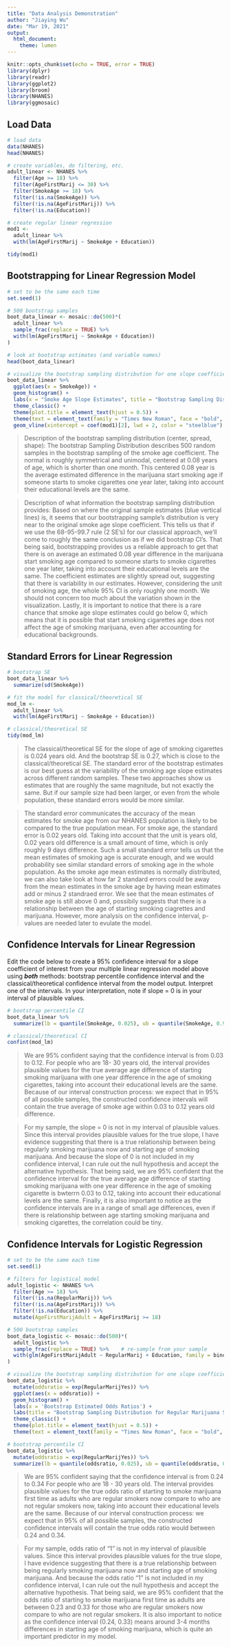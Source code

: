 ```yaml
---
title: "Data Analysis Demonstration"
author: "Jiaying Wu"
date: "Mar 19, 2021"
output: 
  html_document: 
    theme: lumen 
---
```


```r
knitr::opts_chunk$set(echo = TRUE, error = TRUE)
library(dplyr) 
library(readr)
library(ggplot2)
library(broom)
library(NHANES)
library(ggmosaic)
```

## Load Data

```r
# load data
data(NHANES)
head(NHANES)

# create variables, do filtering, etc. 
adult_linear <- NHANES %>% 
  filter(Age >= 18) %>%
  filter(AgeFirstMarij <= 30) %>%
  filter(SmokeAge >= 18) %>% 
  filter(!is.na(SmokeAge)) %>%
  filter(!is.na(AgeFirstMarij)) %>%
  filter(!is.na(Education))

# create regular linear regression
mod1 <-
  adult_linear %>%
  with(lm(AgeFirstMarij ~ SmokeAge + Education))

tidy(mod1)
```

## Bootstrapping for Linear Regression Model

```r
# set to be the same each time
set.seed(1) 

# 500 bootstrap samples
boot_data_linear <- mosaic::do(500)*(
  adult_linear %>% 
  sample_frac(replace = TRUE) %>%
  with(lm(AgeFirstMarij ~ SmokeAge + Education))    
)

# look at bootstrap estimates (and variable names)
head(boot_data_linear)

# visualize the bootstrap sampling distribution for one slope coefficient of interest
boot_data_linear %>%
  ggplot(aes(x = SmokeAge)) + 
  geom_histogram() +
  labs(x = "Smoke Age Slope Estimates", title = "Bootstrap Sampling Distribution for Smoke Age Slope") +
  theme_classic() +
  theme(plot.title = element_text(hjust = 0.5)) +
  theme(text = element_text(family = "Times New Roman", face = "bold", size = 10)) +
  geom_vline(xintercept = coef(mod1)[2], lwd = 2, color = "steelblue")
```

> Description of the bootstrap sampling distribution (center, spread, shape): The bootstrap Sampling Distribution describes 500 random samples in the bootstrap sampling of the smoke age coefficient. The normal is roughly symmetrical and unimodal, centered at 0.08 years of age, which is shorter than one month. This centered 0.08 year is the average estimated difference in the marijuana start smoking age if someone starts to smoke cigarettes one year later, taking into account their educational levels are the same. 

> Description of what information the bootstrap sampling distribution provides: Based on where the original sample estimates (blue vertical lines) is, it seems that our bootstrapping sample's distribution is very near to the original smoke age slope coefficient. This tells us that if we use the 68-95-99.7 rule (2 SE’s) for our classical approach, we’ll come to roughly the same conclusion as if we did bootstrap CI’s. That being said, bootstrapping provides us a reliable approach to get that there is on average an estimated 0.08 year difference in the marijuana start smoking age compared to someone starts to smoke cigarettes one year later, taking into account their educational levels are the same. The coefficient estimates are slightly spread out, suggesting that there is variability in our estimates. However, considering the unit of smoking age, the whole 95% CI is only roughly one month. We should not concern too much about the variation shown in the visualization. Lastly, it is important to notice that there is a rare chance that smoke age slope estimates could go below 0, which means that it is possible that start smoking cigarettes age does not affect the age of smoking marijuana, even after accounting for educational backgrounds. 


## Standard Errors for Linear Regression

```r
# bootstrap SE
boot_data_linear %>% 
  summarize(sd(SmokeAge)) 

# fit the model for classical/theoretical SE
mod_lm <- 
  adult_linear %>%   
  with(lm(AgeFirstMarij ~ SmokeAge + Education)) 

# classical/theoretical SE
tidy(mod_lm)
```

> The classical/theoretical SE for the slope of age of smoking cigarettes is 0.024 years old. And the bootstrap SE is 0.27, which is close to the classical/theoretical SE. The standard error of the bootstrap estimates is our best guess at the variability of the smoking age slope estimates across different random samples. These two approaches show us estimates that are roughly the same magnitude, but not exactly the same. But if our sample size had been larger, or even from the whole population, these standard errors would be more similar. 

> The standard error communicates the accuracy of the mean estimates for smoke age from our NHANES population is likely to be compared to the true population mean. For smoke age, the standard error is 0.02 years old. Taking into account that the unit is years old, 0.02 years old difference is a small amount of time, which is only roughly 9 days difference. Such a small standard error tells us that the mean estimates of smoking age is accurate enough, and we would probability see similar standard errors of smoking age in the whole population. As the smoke age mean estimates is normally distributed, we can also take look at how far 2 standard errors could be away from the mean estimates in the smoke age by having mean estimates add or minus 2 standraed error. We see that the mean estimates of smoke age is still above 0 and, possibily suggests that there is a relationship between the age of starting smoking ciagrettes and marijuana. However, more analysis on the confidence interval, p-values are needed later to evulate the model. 


## Confidence Intervals for Linear Regression

Edit the code below to create a 95% confidence interval for a slope coefficient of interest from your multiple linear regression model above using ***both*** methods: bootstrap percentile confidence interval and the classical/theoretical confidence interval from the model output. Interpret one of the intervals. In your interpretation, note if slope = 0 is in your interval of plausible values.

```r
# bootstrap percentile CI
boot_data_linear %>% 
  summarize(lb = quantile(SmokeAge, 0.025), ub = quantile(SmokeAge, 0.975))

# classical/theoretical CI
confint(mod_lm)
```

> We are 95% confident saying that the confidence interval is from 0.03 to 0.12. For people who are 18- 30 years old, the interval provides plausible values for the true average age difference of starting smoking marijuana with one year difference in the age of smoking cigarettes, taking into account their educational levels are the same. Because of our interval construction process: we expect that in 95% of all possible samples, the constructed confidence intervals will contain the true average of smoke age within 0.03 to 0.12 years old difference.

> For my sample, the slope = 0 is not in my interval of plausible values. Since this interval provides plausible values for the true slope, I have evidence suggesting that there is a true relationship between being regularly smoking marijuana now and starting age of smoking marijuana. And because the slope of 0 is not included in my confidence interval, I can rule out the null hypothesis and accept the alternative hypothesis. That being said, we are 95% confident that the confidence interval for the true average age difference of starting smoking marijuana with one year difference in the age of smoking cigarette is bwterrn 0.03 to 0.12, taking into account their educational levels are the same. Finally, it is also important to notice as the confidence intervals are in a range of small age differences, even if there is relationship between age starting smoking marijuana and smoking cigarettes, the correlation could be tiny.


## Confidence Intervals for Logistic Regression

```r
# set to be the same each time
set.seed(1)

# filters for logistical model
adult_logistic <- NHANES %>% 
  filter(Age >= 18) %>%
  filter(!is.na(RegularMarij)) %>%
  filter(!is.na(AgeFirstMarij)) %>%
  filter(!is.na(Education)) %>%
  mutate(AgeFirstMarijAdult = AgeFirstMarij >= 18) 

# 500 bootstrap samples
boot_data_logistic <- mosaic::do(500)*(
  adult_logistic %>% 
  sample_frac(replace = TRUE) %>%    # re-sample from your sample
  with(glm(AgeFirstMarijAdult ~ RegularMarij + Education, family = binomial))   
)

# visualize the bootstrap sampling distribution for one slope coefficient of interest
boot_data_logistic %>%
  mutate(oddsratio = exp(RegularMarijYes)) %>%
  ggplot(aes(x = oddsratio)) +
  geom_histogram() + 
  labs(x = 'Bootstrap Estimated Odds Ratios') +
  labs(title = "Bootstrap Sampling Distribution for Regular Marijuana Smoking Slope") +
  theme_classic() +
  theme(plot.title = element_text(hjust = 0.5)) +
  theme(text = element_text(family = "Times New Roman", face = "bold", size = 10))

# bootstrap percentile CI
boot_data_logistic %>% 
  mutate(oddsratio = exp(RegularMarijYes)) %>%
  summarize(lb = quantile(oddsratio, 0.025), ub = quantile(oddsratio, 0.975))
```

> We are 95% confident saying that the confidence interval is from 0.24 to 0.34 For people who are 18 - 30 years old. The interval provides plausible values for the true odds ratio of starting to smoke marijuana first time as adults who are regular smokers now compare to who are not regular smokers now, taking into account their educational levels are the same. Because of our interval construction process: we expect that in 95% of all possible samples, the constructed confidence intervals will contain the true odds ratio would between 0.24 and 0.34.

> For my sample, odds ratio of "1" is not in my interval of plausible values. Since this interval provides plausible values for the true slope, I have evidence suggesting that there is a true relationship between being regularly smoking marijuana now and starting age of smoking marijuana. And because the odds ratio "1" is not included in my confidence interval, I can rule out the null hypothesis and accept the alternative hypothesis. That being said, we are 95% confident that the odds ratio of starting to smoke marijuana first time as adults are between 0.23 and 0.33 for those who are regular smokers now compare to who are not regular smokers. It is also important to notice as the confidence interval (0.24, 0.33) means around 3-4 months differences in starting age of smoking marijuana, which is quite an important predictor in my model. 
